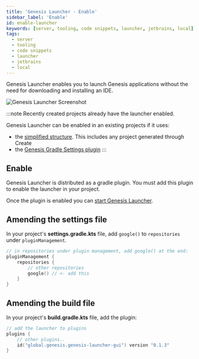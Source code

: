 ```yaml
---
title: 'Genesis Launcher - Enable'
sidebar_label: 'Enable'
id: enable-launcher
keywords: [server, tooling, code snippets, launcher, jetbrains, local]
tags:
  - server
  - tooling
  - code snippets
  - launcher
  - jetbrains
  - local
---
```


Genesis Launcher enables you to launch Genesis applications without the need for downloading and installing an IDE. 

![Genesis Launcher Screenshot](/img/genesis-launcher/genesis-launcher-empty.png)

:::note
Recently created projects already have the launcher enabled.

Genesis Launcher can be enabled in an existing projects if it uses:
* the [simplified structure](/operations/project-structure/introduction/). This includes any project generated through Create
* the [Genesis Gradle Settings plugin](/operations/project-structure/settings-plugin/)
:::

## Enable

Genesis Launcher is distributed as a gradle plugin. You must add this plugin to enable the launcher in your project.

Once the plugin is enabled you can [start Genesis Launcher](../running-launcher).

## Amending the settings file

In your project's **settings.gradle.kts** file, add `google()` to `repositories` under `pluginManagement`.

```kotlin
// in repositories under plugin management, add google() at the end:
pluginManagement {
    repositories {
        // other repositories
        google() // <- add this
    }
}
```

## Amending the build file

In your project's **build.gradle.kts** file, add the plugin:

```kotlin
// add the launcher to plugins
plugins {
    // other plugins..
    id("global.genesis.genesis-launcher-gui") version "0.1.3"
}
```
